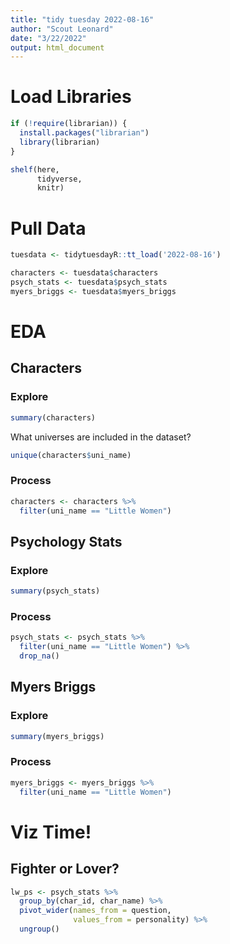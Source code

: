 ```yaml
---
title: "tidy tuesday 2022-08-16"
author: "Scout Leonard"
date: "3/22/2022"
output: html_document
---
```


# Load Libraries

```r
if (!require(librarian)) {
  install.packages("librarian")
  library(librarian)
}

shelf(here,
      tidyverse,
      knitr)
```

# Pull Data

```r
tuesdata <- tidytuesdayR::tt_load('2022-08-16')

characters <- tuesdata$characters
psych_stats <- tuesdata$psych_stats
myers_briggs <- tuesdata$myers_briggs
```

# EDA

## Characters

### Explore

```r
summary(characters)
```

What universes are included in the dataset? 

```r
unique(characters$uni_name)
```

### Process

```r
characters <- characters %>% 
  filter(uni_name == "Little Women")
```


## Psychology Stats

### Explore

```r
summary(psych_stats)
```

### Process

```r
psych_stats <- psych_stats %>% 
  filter(uni_name == "Little Women") %>% 
  drop_na()
```

## Myers Briggs

### Explore

```r
summary(myers_briggs)
```

### Process

```r
myers_briggs <- myers_briggs %>% 
  filter(uni_name == "Little Women") 
```

# Viz Time! 

## Fighter or Lover? 

```r
lw_ps <- psych_stats %>% 
  group_by(char_id, char_name) %>% 
  pivot_wider(names_from = question,
              values_from = personality) %>% 
  ungroup()

```

